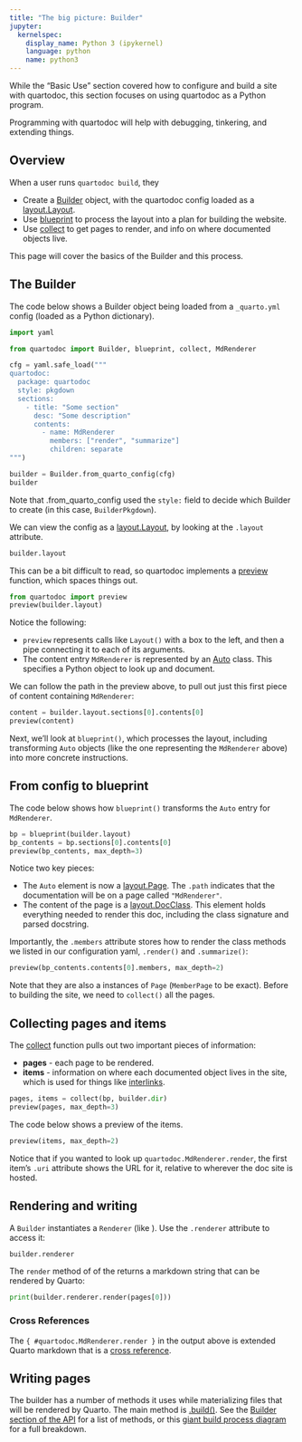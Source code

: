 ```yaml
---
title: "The big picture: Builder"
jupyter:
  kernelspec:
    display_name: Python 3 (ipykernel)
    language: python
    name: python3
---
```


While the "Basic Use" section covered how to configure and build a site with quartodoc, this section focuses on using quartodoc as a Python program.

Programming with quartodoc will help with debugging, tinkering, and extending things.

## Overview

When a user runs `quartodoc build`, they 

* Create a [Builder](`quartodoc.Builder`) object, with the quartodoc config loaded as a [layout.Layout](`quartodoc.layout.Layout`).
* Use [blueprint](`quartodoc.blueprint`) to process the layout into a plan for building the website.
* Use [collect](`quartodoc.collect`) to get pages to render, and info on where documented objects live.

This page will cover the basics of the Builder and this process.

## The Builder

The code below shows a Builder object being loaded from a `_quarto.yml` config (loaded as a Python dictionary).

```python
import yaml

from quartodoc import Builder, blueprint, collect, MdRenderer

cfg = yaml.safe_load("""
quartodoc:
  package: quartodoc
  style: pkgdown
  sections:
    - title: "Some section"
      desc: "Some description"
      contents:
        - name: MdRenderer
          members: ["render", "summarize"]
          children: separate
""")

builder = Builder.from_quarto_config(cfg)
builder
```

Note that .from_quarto_config used the `style:` field to decide which Builder to create
(in this case, `BuilderPkgdown`).

We can view the config as a [layout.Layout](`quartodoc.layout.Layout`), by looking at the `.layout` attribute.

```python
builder.layout
```

This can be a bit difficult to read, so quartodoc implements a [preview](`quartodoc.preview`) function, which spaces things out.

```python
from quartodoc import preview
preview(builder.layout)
```

Notice the following:

* `preview` represents calls like `Layout()` with a box to the left, and then
a pipe connecting it to each of its arguments.
* The content entry `MdRenderer` is represented by an [Auto](`quartodoc.Auto`) class.
  This specifies a Python object to look up and document.

We can follow the path in the preview above, to pull out just this first piece of content containing `MdRenderer`:

```python
content = builder.layout.sections[0].contents[0]
preview(content)
```

Next, we'll look at `blueprint()`, which processes the layout, including transforming `Auto` objects (like the one representing the `MdRenderer` above) into more concrete instructions.

## From config to blueprint

The code below shows how `blueprint()` transforms the `Auto` entry for `MdRenderer`.

```python
bp = blueprint(builder.layout)
bp_contents = bp.sections[0].contents[0]
preview(bp_contents, max_depth=3)
```

Notice two key pieces:

* The `Auto` element is now a [layout.Page](`quartodoc.layout.Page`).
  The `.path` indicates that the documentation will be on a page called `"MdRenderer"`.
* The content of the page is a [layout.DocClass](`quartodoc.layout.DocClass).
  This element holds everything needed to render this doc, including the class signature
  and parsed docstring.

Importantly, the `.members` attribute stores how to render the class methods we listed in our configuration yaml, `.render()` and `.summarize()`:

```python
preview(bp_contents.contents[0].members, max_depth=2)
```

Note that they are also a instances of `Page` (`MemberPage` to be exact).
Before to building the site, we need to `collect()` all the pages.



## Collecting pages and items

The [collect](`quartodoc.collect`) function pulls out two important pieces of information:

* **pages** - each page to be rendered.
* **items** - information on where each documented object lives in the site, which is used for things like [interlinks](interlinks.qmd).

```python
pages, items = collect(bp, builder.dir)
preview(pages, max_depth=3)
```

The code below shows a preview of the items.

```python
preview(items, max_depth=2)
```

Notice that if you wanted to look up `quartodoc.MdRenderer.render`, the first item's `.uri` attribute shows the URL for it, relative to wherever the doc site is hosted.


## Rendering and writing

A `Builder` instantiates a `Renderer` (like [](`~quartodoc.MdRenderer`)).
Use the `.renderer` attribute to access it:

```python
builder.renderer
```

The `render` method of of the [](`~quartodoc.MdRenderer`) returns a markdown string that can be rendered by Quarto:
```python
print(builder.renderer.render(pages[0]))
```

:::{.callout-note}
### Cross References

The `{ #quartodoc.MdRenderer.render }` in the output above is extended Quarto markdown that is a [cross reference](https://quarto.org/docs/authoring/cross-references.html).

:::

## Writing pages

The builder has a number of methods it uses while materializing files that will be rendered by Quarto.
The main method is [.build()](`quartodoc.Builder.build`).
See the [Builder section of the API](#api-builders) for a list of methods,
or this [giant build process diagram](/get-started/extra-build-sequence.qmd) for a full breakdown.